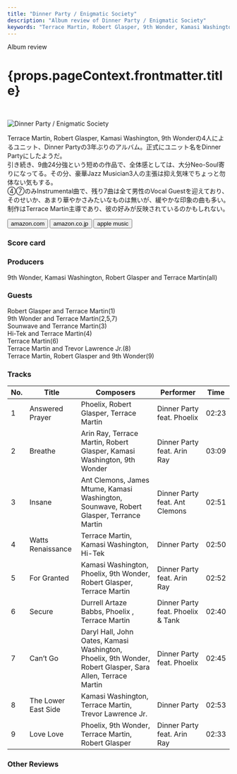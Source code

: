 ```yaml
---
title: "Dinner Party / Enigmatic Society"
description: "Album review of Dinner Party / Enigmatic Society"
keywords: "Terrace Martin, Robert Glasper, 9th Wonder, Kamasi Washington, Dinner Party, Enigmatic Society"
---
```









<p className="largeP">Album review</p>
<h1 className="h1--no--margin">{props.pageContext.frontmatter.title}</h1>

<br/>
<Row  className="image-card-group">
	<Column colMd={3} colLg={4} noGutterMdLeft="">
       <ImageCard>

![Dinner Party / Enigmatic Society](../../images/cd/dinnerparty2L.jpg)

</ImageCard>
	</Column>
	<Column colMd={4} colLg={8} noGutterMdLeft="">
	  <p>
	  Terrace Martin, Robert Glasper, Kamasi Washington, 9th Wonderの4人によるユニット、Dinner Partyの3年ぶりのアルバム。正式にユニット名をDinner Partyにしたようだ。
    <br/>引き続き、9曲24分強という短めの作品で、全体感としては、大分Neo-Soul寄りになってる。その分、豪華Jazz Musician3人の主張は抑え気味でちょっと勿体ない気もする。
    <br/>④⑦のみInstrumental曲で、残り7曲は全て男性のVocal Guestを迎えており、そのせいか、あまり華やかさみたいなものは無いが、緩やかな印象の曲も多い。制作はTerrace Martin主導であり、彼の好みが反映されているのかもしれない。
    </p>
	  <div>
	    <Button className="button-right-mergin"  href="https://amzn.to/3GTKpNy" renderIcon={ArrowUpRight} size='sm' kind='primary'>
        amazon.com
      </Button>
      <Button className="button-right-mergin"  href="https://amzn.to/3tiPtYB" renderIcon={ArrowUpRight} size='sm' kind='secondary'>
        amazon.co.jp
      </Button>
	  	<Button className="button-right-mergin"  href="https://apple.co/3v16K8X" renderIcon={ArrowUpRight} size='sm' kind='tertiary'>
        apple music
      </Button>
	  	<AdvJS2/>
	  </div>
	</Column>
</Row>
<Row >
	<Column colMd={4} colLg={4} noGutterMdLeft="">
    <div>
      <h3>Score card</h3>
    	<SliderJS1 value="5" />
      <SliderJS2 value="2" />
    	<SliderJS3 value="1" />
      <SliderJS4 value="8" />
    </div>
  </Column>
  <Column colMd={8} colLg={8} noGutterMdLeft="">
    <div>
      <h3>Producers</h3>
      <p>
      	9th Wonder, Kamasi Washington, Robert Glasper and Terrace Martin(all)
      </p>
      <h3>Guests</h3>
      <p>
      	Robert Glasper and Terrace Martin(1)
        <br/>9th Wonder and Terrace Martin(2,5,7)
        <br/>Sounwave and Terrance Martin(3)
        <br/>Hi-Tek and Terrace Martin(4)
        <br/>Terrace Martin(6)
        <br/>Terrace Martin and Trevor Lawrence Jr.(8)
        <br/>Terrace Martin, Robert Glasper and 9th Wonder(9)
      </p>
    </div>
  </Column>
</Row>

<h3>Tracks</h3>

| No. | Title               | Composers                                                                                                  | Performer                         | Time  |
| --- | ------------------- | ---------------------------------------------------------------------------------------------------------- | --------------------------------- | ----- |
| 1   | Answered Prayer     | Phoelix, Robert Glasper, Terrace Martin                                                                    | Dinner Party feat. Phoelix        | 02:23 |
| 2   | Breathe             | Arin Ray, Terrace Martin, Robert Glasper, Kamasi Washington, 9th Wonder                                    | Dinner Party feat. Arin Ray       | 03:09 |
| 3   | Insane              | Ant Clemons, James Mtume, Kamasi Washington, Sounwave, Robert Glasper, Terrance Martin                     | Dinner Party feat. Ant Clemons    | 02:51 |
| 4   | Watts Renaissance   | Terrace Martin, Kamasi Washington, Hi-Tek                                                                  | Dinner Party                      | 02:50 |
| 5   | For Granted         | Kamasi Washington, Phoelix, 9th Wonder, Robert Glasper, Terrace Martin                                     | Dinner Party feat. Arin Ray       | 02:52 |
| 6   | Secure              | Durrell Artaze Babbs, Phoelix , Terrace Martin                                                             | Dinner Party feat. Phoelix & Tank | 02:40 |
| 7   | Can’t Go            | Daryl Hall, John Oates, Kamasi Washington, Phoelix, 9th Wonder, Robert Glasper, Sara Allen, Terrace Martin | Dinner Party feat. Phoelix        | 02:45 |
| 8   | The Lower East Side | Kamasi Washington, Terrace Martin, Trevor Lawrence Jr.                                                     | Dinner Party                      | 02:53 |
| 9   | Love Love           | Phoelix, 9th Wonder, Terrace Martin, Robert Glasper                                                        | Dinner Party feat. Arin Ray       | 02:33 |

<h3>Other Reviews</h3>

<Row>
  <Column colMd={3} colLg={3} noGutterMdLeft>
    <Review1_1 />
  </Column>
</Row>

<Row>
  <Column colMd={3} colLg={3} noGutterMdLeft>
    <Review2_1 />
  </Column>
</Row>

<Row>
  <Column colMd={3} colLg={3} noGutterMdLeft>
    <Review3_1 />
  </Column>
  <Column colMd={3} colLg={3} noGutterMdLeft>
    <Review3_2 />
  </Column>
</Row>

<Row>
  <Column colMd={3} colLg={3} noGutterMdLeft>
    <Review4_1 />
  </Column>
  <Column colMd={3} colLg={3} noGutterMdLeft>
    <Review4_2 />
  </Column>
</Row>

<AdvJS3 />
